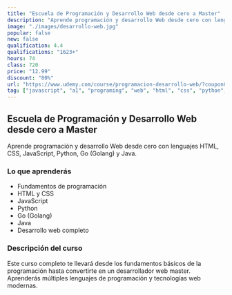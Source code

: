 ```yaml
---
title: "Escuela de Programación y Desarrollo Web desde cero a Master"
description: "Aprende programación y desarrollo Web desde cero con lenguajes HTML, CSS, JavaScript, Python, Go (Golang) y Java."
image: "./images/desarrollo-web.jpg"
popular: false
new: false
qualification: 4.4
qualifications: "1623+"
hours: 74
class: 720
price: "12.99"
discount: "80%"
url: "https://www.udemy.com/course/programacion-desarrollo-web/?couponCode=DEV-WEB-RC"
tag: ["javascript", "a1", "programing", "web", "html", "css", "python", "go"]
---
```


## Escuela de Programación y Desarrollo Web desde cero a Master

Aprende programación y desarrollo Web desde cero con lenguajes HTML, CSS, JavaScript, Python, Go (Golang) y Java.

### Lo que aprenderás

- Fundamentos de programación
- HTML y CSS
- JavaScript
- Python
- Go (Golang)
- Java
- Desarrollo web completo

### Descripción del curso

Este curso completo te llevará desde los fundamentos básicos de la programación hasta convertirte en un desarrollador web master. Aprenderás múltiples lenguajes de programación y tecnologías web modernas.
